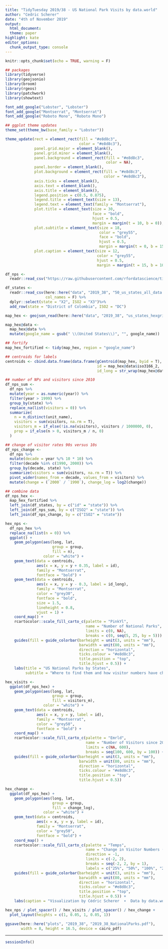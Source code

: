 ```yaml
---
title: "TidyTuesday 2019/38 - US National Park Visits by data.world"
author: "Cedric Scherer"
date: "4th of November 2019"
output:
  html_document:
  theme: paper
highlight: kate
editor_options:
  chunk_output_type: console
---
```


```r
knitr::opts_chunk$set(echo = TRUE, warning = F)
```

```r
## packages
library(tidyverse)
library(geojsonio)
library(broom)
library(rgeos)
library(patchwork)
library(showtext)

font_add_google("Lobster", "Lobster")
font_add_google("Montserrat", "Montserrat")
font_add_google("Roboto Mono", "Roboto Mono")

## ggplot theme updates
theme_set(theme_bw(base_family = "Lobster"))

theme_update(rect = element_rect(fill = "#e8d8c3",
                                 color = "#e8d8c3"),
             panel.grid.major = element_blank(),
             panel.grid.minor = element_blank(),
             panel.background = element_rect(fill = "#e8d8c3",
                                             color = NA),
             panel.border = element_blank(),
             plot.background = element_rect(fill = "#e8d8c3",
                                            color = "#e8d8c3"),
             axis.ticks = element_blank(),
             axis.text = element_blank(),
             axis.title = element_blank(),
             legend.position = c(0.5, 0.875),
             legend.title = element_text(size = 13),
             legend.text = element_text(family = "Montserrat"),
             plot.title = element_text(size = 30,
                                       face = "bold",
                                       hjust = 0.5,
                                       margin = margin(t = 10, b = 0)),
             plot.subtitle = element_text(size = 18,
                                          color = "grey55",
                                          face = "bold",
                                          hjust = 0.5,
                                          margin = margin(t = 0, b = 15)),
             plot.caption = element_text(size = 12,
                                         color = "grey55",
                                         hjust = 0.5,
                                         margin = margin(t = 15, b = 10)))
```

```r
df_nps <-
  readr::read_csv("https://raw.githubusercontent.com/rfordatascience/tidytuesday/master/data/2019/2019-09-17/national_parks.csv")

df_states <-
  readr::read_csv(here::here("data", "2019_38", "50_us_states_all_data.csv"),
                  col_names = F) %>%
  dplyr::select(state = "X2", ISO2 = "X3")%>%
  add_row(state = "District of Colombia", ISO2 = "DC")
```

```r
map_hex <- geojson_read(here::here("data", "2019_38", "us_states_hexgrid.geojson.json"),  what = "sp")

map_hex@data <-
  map_hex@data %>%
  mutate(google_name = gsub(" \\(United States\\)", "", google_name))

## fortify
map_hex_fortified <- tidy(map_hex, region = "google_name")

## centroids for labels
centroids <- cbind.data.frame(data.frame(gCentroid(map_hex, byid = T),
                                         id = map_hex@data$iso3166_2,
                                         id_long = str_wrap(map_hex@data$google_name, 12)))

## number of NPs and visitors since 2010
df_nps_sum <-
  df_nps %>%
  mutate(year = as.numeric(year)) %>%
  filter(year > 1999) %>%
  group_by(state) %>%
  replace_na(list(visitors = 0)) %>%
  summarize(
    n = n_distinct(unit_name),
    visitors = sum(visitors, na.rm = T),
    visitors_m = if_else(!is.na(visitors), visitors / 1000000, 0),
    prop = if_else(n > 0, visitors_m / n, 0)
  )

## change of visitor rates 90s versus 10s
df_nps_change <-
  df_nps %>%
  mutate(decade = year %/% 10 * 10) %>%
  filter(decade %in% c(1990, 2000)) %>%
  group_by(decade, state) %>%
  summarize(visitors = sum(visitors, na.rm = T)) %>%
  pivot_wider(names_from = decade, values_from = visitors) %>%
  mutate(change = (`2000` / `1990`), change_log = log2(change))

## combine data
df_nps_hex <-
  map_hex_fortified %>%
  left_join(df_states, by = c("id" = "state")) %>%
  left_join(df_nps_sum, by = c("ISO2" = "state")) %>%
  left_join(df_nps_change, by = c("ISO2" = "state"))
```

```r
hex_nps <-
  df_nps_hex %>%
  replace_na(list(n = 0)) %>%
  ggplot() +
    geom_polygon(aes(long, lat,
                     group = group,
                     fill = n),
                 color = "white") +
    geom_text(data = centroids,
              aes(x = x, y = y + 0.35, label = id),
              family = "Montserrat",
              fontface = "bold") +
    geom_text(data = centroids,
              aes(x = x, y = y - 0.3, label = id_long),
              family = "Montserrat",
              color = "grey30",
              fontface = "bold",
              size = 1.5,
              lineheight = 0.8,
              vjust = 1) +
    coord_map() +
    rcartocolor::scale_fill_carto_c(palette = "PinkYl",
                                    name = "Number of National Parks",
                                    limits = c(0, NA),
                                    breaks = c(0, seq(5, 25, by = 5))) +
    guides(fill = guide_colorbar(barheight = unit(3, units = "mm"),  
                                 barwidth = unit(80, units = "mm"),
                                 direction = "horizontal",
                                 ticks.colour = "#e8d8c3",
                                 title.position = "top",
                                 title.hjust = 0.5)) +
    labs(title = "US National Parks by States",
         subtitle = "Where to find them and how visitor numbers have changed since the 1990s")

hex_visits <-
  ggplot(df_nps_hex) +
    geom_polygon(aes(long, lat,
                     group = group,
                     fill = visitors_m),
                 color = "white") +
    geom_text(data = centroids,
              aes(x = x, y = y, label = id),
              family = "Montserrat",
              color = "grey50",
              fontface = "bold") +
    coord_map() +
    rcartocolor::scale_fill_carto_c(palette = "Emrld",
                                    name = "Number of Visitors since 2000 (in millions)",
                                    limits = c(NA, 600),
                                    breaks = seq(100, 600, by = 100)) +
    guides(fill = guide_colorbar(barheight = unit(3, units = "mm"),  
                                 barwidth = unit(80, units = "mm"),
                                 direction = "horizontal",
                                 ticks.colour = "#e8d8c3",
                                 title.position = "top",
                                 title.hjust = 0.5))

hex_change <-
  ggplot(df_nps_hex) +
    geom_polygon(aes(long, lat,
                     group = group,
                     fill = change_log),
                 color = "white") +
    geom_text(data = centroids,
              aes(x = x, y = y, label = id),
              family = "Montserrat",
              color = "grey50",
              fontface = "bold") +
    coord_map() +
    rcartocolor::scale_fill_carto_c(palette = "Temps",
                                    name = "Change in Visitor Numbers (1990s to 2000s)",
                                    direction = -1,
                                    limits = c(-2, 2),
                                    breaks = seq(-2, 2, by = 1),
                                    labels = c("25%", "50%", "100%", "200%", "400%")) +
    guides(fill = guide_colorbar(barheight = unit(3, units = "mm"),  
                                 barwidth = unit(80, units = "mm"),
                                 direction = "horizontal",
                                 ticks.colour = "#e8d8c3",
                                 title.position = "top",
                                 title.hjust = 0.5)) +
    labs(caption = "Visualization by Cédric Scherer  ∙  Data by data.world via Jack King")
```

```r
hex_nps / plot_spacer() / hex_visits / plot_spacer() / hex_change +
  plot_layout(heights = c(1, 0.05, 1, 0.05, 1))

ggsave(here::here("plots", "2019_38", "2019_38_NationalParks.pdf"),
       width = 8, height = 16.5, device = cairo_pdf)
```

***

```r
sessionInfo()
```
